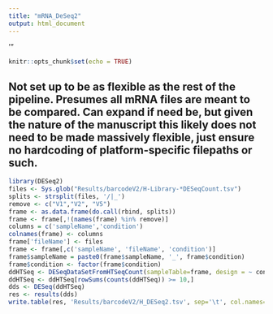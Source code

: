 ```yaml
---
title: "mRNA_DeSeq2"
output: html_document
---
```

'"
```r
knitr::opts_chunk$set(echo = TRUE)
```
## Not set up to be as flexible as the rest of the pipeline. Presumes all mRNA files are meant to be compared. Can expand if need be, but given the nature of the manuscript this likely does not need to be made massively flexible, just ensure no hardcoding of platform-specific filepaths or such.

```r
library(DESeq2)
files <- Sys.glob("Results/barcodeV2/H-Library-*DESeqCount.tsv")
splits <- strsplit(files, '/|_')
remove <- c("V1","V2", "V5")
frame <- as.data.frame(do.call(rbind, splits))
frame <- frame[,!(names(frame) %in% remove)]
columns = c('sampleName','condition')
colnames(frame) <- columns
frame['fileName'] <- files
frame <- frame[,c('sampleName', 'fileName', 'condition')]
frame$sampleName = paste0(frame$sampleName, '_', frame$condition)
frame$condition <- factor(frame$condition)
ddHTSeq <- DESeqDataSetFromHTSeqCount(sampleTable=frame, design = ~ condition)
ddHTSeq <- ddHTSeq[rowSums(counts(ddHTSeq)) >= 10,]
dds <- DESeq(ddHTSeq)
res <- results(dds)
write.table(res, 'Results/barcodeV2/H_DESeq2.tsv', sep='\t', col.names=NA)
```


